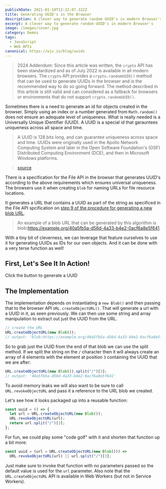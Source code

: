 ```yaml
---
publishDate: 2021-01-19T12:32:07.322Z
title: Generating UUID's in the Browser
description: A clever way to generate random UUID's in modern Browser's
excerpt: A clever way to generate random UUID's in modern Browser's
image: /images/cover.jpg
category: Demos
tags:
  - JavaScript
  - Web APIs
canonical: https://wjv.io/blog/uuids
---
```


> 2024 Addendum: Since this article was written, the `crypto` API has been standardized and as of July 2022 is available in all modern browsers. The `crypto` API provides a `crypto.randomUUID()` method that can be used to generate UUIDs in the browser and is the recommended way to do so going forward. The method described in this article is still valid and can considered as a fallback for browsers or environments that do not support `crypto.randomUUID()`.

Sometimes there is a need to generate an id for objects created in the browser. Simply using an index or a number generated from `Math.random()` does not ensure an adequate level of uniqueness. What is really needed is a Universally Unique IDentifier (UUID). A UUID is a special id that garauntees uniqueness across all space and time.

> A UUID is 128 bits long, and can guarantee uniqueness across space and time. UUIDs were originally used in the Apollo Network Computing System and later in the Open Software Foundation's (OSF) Distributed Computing Environment (DCE), and then in Microsoft Windows platforms.

> [source](https://tools.ietf.org/html/rfc4122)

There is a specification for the File API in the browser that generates UUID's according to the above requirements which ensures universal uniqueness. The browsers use it when creating `blob` for naming URLs for file resource locations.

It generates a URL that contains a UUID as part of the string as specificed in the File API spcification on [step 9 of the procedure for generating a new blob URL](https://w3c.github.io/FileAPI/#unicodeBlobURL).

> An example of a blob URL that can be generated by this algorithm is blob:https://example.org/40a5fb5a-d56d-4a33-b4e2-0acf6a8e5f641.

With a tiny bit of cleverness, we can leverage that feature ourselves to use it for generating UUIDs as IDs for our own objects. And it can be done with a very terse function as well!

## First, Let's See It In Action!

Click the button to generate a UUID

<Uuid />

## The Implementation

The implementation depends on instantiating a `new Blob()` and then passing that to the browser API `URL.createObjectURL()`. That will generate a url with a UUID in it, as seen previously. We can then use some string and array manipulation to extract out just the UUID from the URL.

```js
// create the URL
URL.createObjectURL(new Blob());
// output: 'blob:https://example.org/40a5fb5a-d56d-4a33-b4e2-0acf6a8e5f641'
```

So to grab just the UUID from the end of that blob we can use the split method. If we split the string on the `/` character then it will always create an array of 4 elements with the element at position `3` containing the UUID that we are after:

```js
URL.createObjectURL(new Blob()).split("/")[3];
// output: '40a5fb5a-d56d-4a33-b4e2-0acf6a8e5f641'
```

To avoid memory leaks we will also want to be sure to call `URL.revokeObjectURL` and pass it a reference to the URL blob we created.

Let's see how it looks packaged up into a reusable function:

```js
const uuid = () => {
  let url = URL.createObjectURL(new Blob());
  URL.revokeObjectURL(url);
  return url.split("/")[3];
};
```

For fun, we could play some "code golf" with it and shorten that function up a bit more:

```js
const uuid = (url = URL.createObjectURL(new Blob())) =>
  URL.revokeObjectURL(url) || url.split("/")[3];
```

Just make sure to invoke that function with no parameters passed so the default value is used for the `url` parameter. Also note that the <code>URL.createObjectURL</code> API is available in Web Workers (but not in Service Workers).
